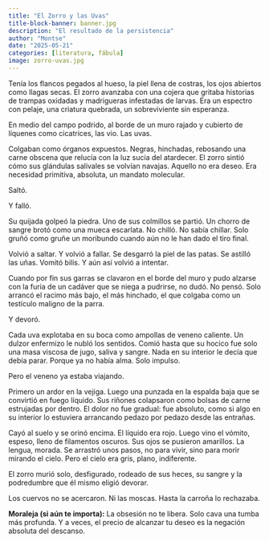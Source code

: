 ```yaml
---
title: "El Zorro y las Uvas"
title-block-banner: banner.jpg
description: "El resultado de la persistencia"
author: "Montse"
date: "2025-05-21"
categories: [literatura, fábula]
image: zorro-uvas.jpg
---
```


Tenía los flancos pegados al hueso, la piel llena de costras, los ojos abiertos como llagas secas. El zorro avanzaba con una cojera que gritaba historias de trampas oxidadas y madrigueras infestadas de larvas. Era un espectro con pelaje, una criatura quebrada, un sobreviviente sin esperanza.

En medio del campo podrido, al borde de un muro rajado y cubierto de líquenes como cicatrices, las vio.
Las uvas.

Colgaban como órganos expuestos. Negras, hinchadas, rebosando una carne obscena que relucía con la luz sucia del atardecer. El zorro sintió cómo sus glándulas salivales se volvían navajas. Aquello no era deseo. Era necesidad primitiva, absoluta, un mandato molecular.

Saltó.

Y falló.

Su quijada golpeó la piedra. Uno de sus colmillos se partió. Un chorro de sangre brotó como una mueca escarlata. No chilló. No sabía chillar. Solo gruñó como gruñe un moribundo cuando aún no le han dado el tiro final.

Volvió a saltar. Y volvió a fallar. Se desgarró la piel de las patas. Se astilló las uñas. Vomitó bilis. Y aún así volvió a intentar.

Cuando por fin sus garras se clavaron en el borde del muro y pudo alzarse con la furia de un cadáver que se niega a pudrirse, no dudó. No pensó. Solo arrancó el racimo más bajo, el más hinchado, el que colgaba como un testículo maligno de la parra.

Y devoró.

Cada uva explotaba en su boca como ampollas de veneno caliente. Un dulzor enfermizo le nubló los sentidos. Comió hasta que su hocico fue solo una masa viscosa de jugo, saliva y sangre. Nada en su interior le decía que debía parar. Porque ya no había alma. Solo impulso.

Pero el veneno ya estaba viajando.

Primero un ardor en la vejiga. Luego una punzada en la espalda baja que se convirtió en fuego líquido. Sus riñones colapsaron como bolsas de carne estrujadas por dentro. El dolor no fue gradual: fue absoluto, como si algo en su interior lo estuviera arrancando pedazo por pedazo desde las entrañas.

Cayó al suelo y se orinó encima. El líquido era rojo. Luego vino el vómito, espeso, lleno de filamentos oscuros. Sus ojos se pusieron amarillos. La lengua, morada. Se arrastró unos pasos, no para vivir, sino para morir mirando el cielo. Pero el cielo era gris, plano, indiferente.

El zorro murió solo, desfigurado, rodeado de sus heces, su sangre y la podredumbre que él mismo eligió devorar.

Los cuervos no se acercaron. Ni las moscas.
Hasta la carroña lo rechazaba.

**Moraleja (si aún te importa):**
La obsesión no te libera. Solo cava una tumba más profunda.
Y a veces, el precio de alcanzar tu deseo es la negación absoluta del descanso.